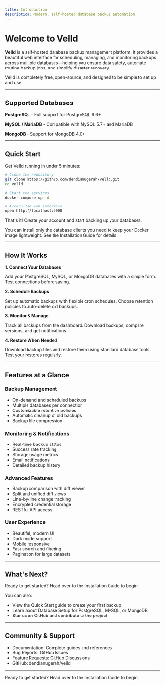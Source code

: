 ```yaml
---
title: Introduction
description: Modern, self-hosted database backup automation
---
```



# Welcome to Velld

**Velld** is a self-hosted database backup management platform. It provides a beautiful web interface for scheduling, managing, and monitoring backups across multiple databases—helping you ensure data safety, automate routine backup jobs, and simplify disaster recovery.

<Callout type="info">
  Velld is completely free, open-source, and designed to be simple to set up and use.
</Callout>

---

## Supported Databases

**PostgreSQL** - Full support for PostgreSQL 9.6+

**MySQL / MariaDB** - Compatible with MySQL 5.7+ and MariaDB

**MongoDB** - Support for MongoDB 4.0+

---

## Quick Start

Get Velld running in under 5 minutes:

```bash
# Clone the repository
git clone https://github.com/dendianugerah/velld.git
cd velld

# Start the services
docker compose up -d

# Access the web interface
open http://localhost:3000
```

That's it! Create your account and start backing up your databases.

<Callout type="tip">
  You can install only the database clients you need to keep your Docker image lightweight. See the Installation Guide for details.
</Callout>

---

## How It Works

**1. Connect Your Databases**

Add your PostgreSQL, MySQL, or MongoDB databases with a simple form. Test connections before saving.

**2. Schedule Backups**

Set up automatic backups with flexible cron schedules. Choose retention policies to auto-delete old backups.

**3. Monitor & Manage**

Track all backups from the dashboard. Download backups, compare versions, and get notifications.

**4. Restore When Needed**

Download backup files and restore them using standard database tools. Test your restores regularly.

---

## Features at a Glance

### Backup Management
- On-demand and scheduled backups
- Multiple databases per connection
- Customizable retention policies
- Automatic cleanup of old backups
- Backup file compression

### Monitoring & Notifications
- Real-time backup status
- Success rate tracking
- Storage usage metrics
- Email notifications
- Detailed backup history

### Advanced Features
- Backup comparison with diff viewer
- Split and unified diff views
- Line-by-line change tracking
- Encrypted credential storage
- RESTful API access

### User Experience
- Beautiful, modern UI
- Dark mode support
- Mobile responsive
- Fast search and filtering
- Pagination for large datasets

---

## What's Next?

Ready to get started? Head over to the Installation Guide to begin.

You can also:
- View the Quick Start guide to create your first backup
- Learn about Database Setup for PostgreSQL, MySQL, or MongoDB
- Star us on GitHub and contribute to the project

---

## Community & Support

- Documentation: Complete guides and references
- Bug Reports: GitHub Issues
- Feature Requests: GitHub Discussions
- GitHub: dendianugerah/velld

---

<Callout type="success">
  Ready to get started? Head over to the Installation Guide to begin.
</Callout>
